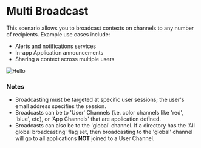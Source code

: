 # Multi Broadcast

 This scenario allows you to broadcast contexts on channels to any number of recipients.  Example use cases include:

 - Alerts and notifications services
 - In-app Application announcements
 - Sharing a context across multiple users

![Hello](../../public/receptors/receptor_multi_broadcast.png)

### Notes

* Broadcasting must be targeted at specific user sessions; the user's email address specifies the session.
* Broadcasts can be to 'User' Channels (i.e. color channels like 'red', 'blue', etc), or 'App Channels' that are application defined. 
* Broadcasts can also be to the 'global' channel.  If a directory has the 'All global broadcasting' flag set, then broadcasting to the 'global' channel will go to all applications **NOT** joined to a User Channel. 
